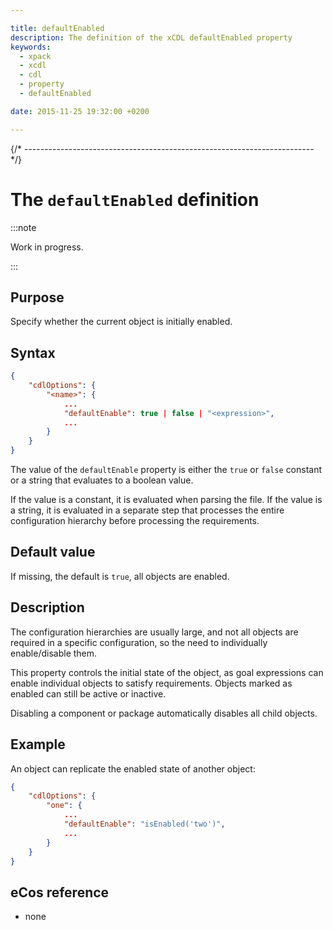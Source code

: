 ```yaml
---

title: defaultEnabled
description: The definition of the xCDL defaultEnabled property
keywords:
  - xpack
  - xcdl
  - cdl
  - property
  - defaultEnabled

date: 2015-11-25 19:32:00 +0200

---
```



{/* ------------------------------------------------------------------------ */}

# The `defaultEnabled` definition

:::note

Work in progress.

:::

## Purpose

Specify whether the current object is initially enabled.

## Syntax

```json {5}
{
    "cdlOptions": {
        "<name>": {
            ...
            "defaultEnable": true | false | "<expression>",
            ...
        }
    }
}
```

The value of the `defaultEnable` property is either the `true` or `false` constant or a string that evaluates to a boolean value.

If the value is a constant, it is evaluated when parsing the file. If the value is a string, it is evaluated in a separate step that processes the entire configuration hierarchy before processing the requirements.

## Default value

If missing, the default is `true`, all objects are enabled.

## Description

The configuration hierarchies are usually large, and not all objects are required in a specific configuration, so the need to individually enable/disable them.

This property controls the initial state of the object, as goal expressions can enable individual objects to satisfy requirements. Objects marked as enabled can still be active or inactive.

Disabling a component or package automatically disables all child objects.

## Example

An object can replicate the enabled state of another object:

```json {5}
{
    "cdlOptions": {
        "one": {
            ...
            "defaultEnable": "isEnabled('two')",
            ...
        }
    }
}
```

## eCos reference

- none
